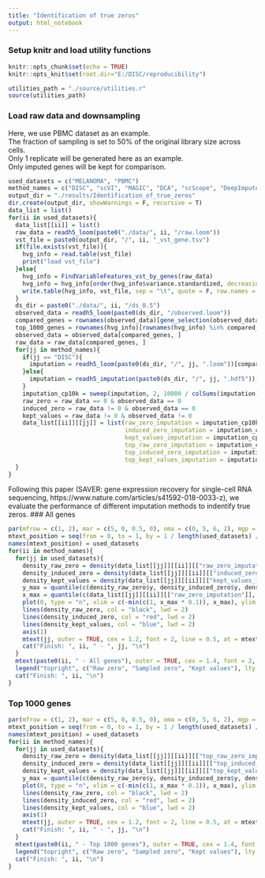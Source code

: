 ```yaml
---
title: "Identification of true zeros"
output: html_notebook
---
```

### Setup knitr and load utility functions
```r
knitr::opts_chunk$set(echo = TRUE)
knitr::opts_knit$set(root.dir="E:/DISC/reproducibility")
```
```r
utilities_path = "./source/utilities.r"
source(utilities_path)
```
### Load raw data and downsampling
Here, we use PBMC dataset as an example.</br>
The fraction of sampling is set to 50% of the original library size across cells.</br>
Only 1 replicate will be generated here as an example.</br>
Only imputed genes will be kept for comparison.
```r
used_datasets = c("MELANOMA", "PBMC")
method_names = c("DISC", "scVI", "MAGIC", "DCA", "scScope", "DeepImpute", "VIPER", "scImpute")
output_dir = "./results/Identification_of_true_zeros"
dir.create(output_dir, showWarnings = F, recursive = T)
data_list = list()
for(ii in used_datasets){
  data_list[[ii]] = list()
  raw_data = readh5_loom(paste0("./data/", ii, "/raw.loom"))
  vst_file = paste0(output_dir, "/", ii, "_vst_gene.tsv")
  if(file.exists(vst_file)){
    hvg_info = read.table(vst_file)
    print("load vst_file")
  }else{
    hvg_info = FindVariableFeatures_vst_by_genes(raw_data)
    hvg_info = hvg_info[order(hvg_info$variance.standardized, decreasing = T), ]
    write.table(hvg_info, vst_file, sep = "\t", quote = F, row.names = T, col.names = T)
  }
  ds_dir = paste0("./data/", ii, "/ds_0.5")
  observed_data = readh5_loom(paste0(ds_dir, "/observed.loom"))
  compared_genes = rownames(observed_data)[gene_selection(observed_data, 10)]
  top_1000_genes = rownames(hvg_info)[rownames(hvg_info) %in% compared_genes][1:1000]
  observed_data = observed_data[compared_genes, ]
  raw_data = raw_data[compared_genes, ]
  for(jj in method_names){
    if(jj == "DISC"){
      imputation = readh5_loom(paste0(ds_dir, "/", jj, ".loom"))[compared_genes, ]
    }else{
      imputation = readh5_imputation(paste0(ds_dir, "/", jj, ".hdf5"))[compared_genes, ]
    }
    imputation_cp10k = sweep(imputation, 2, 10000 / colSums(imputation), "*")
    raw_zero = raw_data == 0 & observed_data == 0
    induced_zero = raw_data != 0 & observed_data == 0
    kept_values = raw_data != 0 & observed_data != 0
    data_list[[ii]][[jj]] = list(raw_zero_imputation = imputation_cp10k[raw_zero],
                                 induced_zero_imputation = imputation_cp10k[induced_zero],
                                 kept_values_imputation = imputation_cp10k[kept_values],
                                 top_raw_zero_imputation = imputation_cp10k[top_1000_genes, ][raw_zero[top_1000_genes, ]],
                                 top_induced_zero_imputation = imputation_cp10k[top_1000_genes, ][induced_zero[top_1000_genes, ]],
                                 top_kept_values_imputation = imputation_cp10k[top_1000_genes, ][kept_values[top_1000_genes, ]])
  }
}
```
Following this paper (SAVER: gene expression recovery for single-cell RNA sequencing, https://www.nature.com/articles/s41592-018-0033-z), we evaluate the performance of different imputation methods to indentify true zeros.
### All genes
```r
par(mfrow = c(1, 2), mar = c(5, 0, 0.5, 0), oma = c(0, 5, 6, 2), mgp = c(3.5, 1, 0), cex.axis = 1.1, cex.lab = 1.5, font.lab = 2, cex.main = 1.5)
mtext_position = seq(from = 0, to = 1, by = 1 / length(used_datasets) / 2)[seq(length(used_datasets)) * 2]
names(mtext_position) = used_datasets
for(ii in method_names){
  for(jj in used_datasets){
    density_raw_zero = density(data_list[[jj]][[ii]][["raw_zero_imputation"]][data_list[[jj]][[ii]][["raw_zero_imputation"]] <= quantile(data_list[[jj]][[ii]][["raw_zero_imputation"]], 0.99)])
    density_induced_zero = density(data_list[[jj]][[ii]][["induced_zero_imputation"]][data_list[[jj]][[ii]][["induced_zero_imputation"]] <= quantile(data_list[[jj]][[ii]][["induced_zero_imputation"]], 0.99)])
    density_kept_values = density(data_list[[jj]][[ii]][["kept_values_imputation"]][data_list[[jj]][[ii]][["kept_values_imputation"]] <= quantile(data_list[[jj]][[ii]][["kept_values_imputation"]], 0.99)])
    y_max = quantile(c(density_raw_zero$y, density_induced_zero$y, density_kept_values$y), 0.99) * 1.02
    x_max = quantile(c(data_list[[jj]][[ii]][["raw_zero_imputation"]], data_list[[jj]][[ii]][["induced_zero_imputation"]], data_list[[jj]][[ii]][["kept_values_imputation"]]), 0.99) * 1.02
    plot(0, type = "n", xlim = c(-min(c(1, x_max * 0.1)), x_max), ylim = c(0, y_max), axes = FALSE, ann = FALSE, frame.plot = TRUE)
    lines(density_raw_zero, col = "black", lwd = 2)
    lines(density_induced_zero, col = "red", lwd = 2)
    lines(density_kept_values, col = "blue", lwd = 2)
    axis(1)
    mtext(jj, outer = TRUE, cex = 1.2, font = 2, line = 0.5, at = mtext_position[jj])
    cat("Finish: ", ii, " - ", jj, "\n")
  }
  mtext(paste0(ii, " - All genes"), outer = TRUE, cex = 1.4, font = 2, line = 3)
  legend("topright", c("Raw zero", "Sampled zero", "Kept values"), lty = 1, col = c("black", "red", "blue"), lwd = 2)
  cat("Finish: ", ii, "\n")
}
```
### Top 1000 genes
```r
par(mfrow = c(1, 2), mar = c(5, 0, 0.5, 0), oma = c(0, 5, 6, 2), mgp = c(3.5, 1, 0), cex.axis = 1.1, cex.lab = 1.5, font.lab = 2, cex.main = 1.5)
mtext_position = seq(from = 0, to = 1, by = 1 / length(used_datasets) / 2)[seq(length(used_datasets)) * 2]
names(mtext_position) = used_datasets
for(ii in method_names){
  for(jj in used_datasets){
    density_raw_zero = density(data_list[[jj]][[ii]][["top_raw_zero_imputation"]][data_list[[jj]][[ii]][["top_raw_zero_imputation"]] <= quantile(data_list[[jj]][[ii]][["top_raw_zero_imputation"]], 0.99)])
    density_induced_zero = density(data_list[[jj]][[ii]][["top_induced_zero_imputation"]][data_list[[jj]][[ii]][["top_induced_zero_imputation"]] <= quantile(data_list[[jj]][[ii]][["top_induced_zero_imputation"]], 0.99)])
    density_kept_values = density(data_list[[jj]][[ii]][["top_kept_values_imputation"]][data_list[[jj]][[ii]][["top_kept_values_imputation"]] <= quantile(data_list[[jj]][[ii]][["top_kept_values_imputation"]], 0.99)])
    y_max = quantile(c(density_raw_zero$y, density_induced_zero$y, density_kept_values$y), 0.99) * 1.02
    plot(0, type = "n", xlim = c(-min(c(1, x_max * 0.1)), x_max), ylim = c(0, y_max), axes = FALSE, ann = FALSE, frame.plot = TRUE)
    lines(density_raw_zero, col = "black", lwd = 2)
    lines(density_induced_zero, col = "red", lwd = 2)
    lines(density_kept_values, col = "blue", lwd = 2)
    axis(1)
    mtext(jj, outer = TRUE, cex = 1.2, font = 2, line = 0.5, at = mtext_position[jj])
    cat("Finish: ", ii, " - ", jj, "\n")
  }
  mtext(paste0(ii, " - Top 1000 genes"), outer = TRUE, cex = 1.4, font = 2, line = 3)
  legend("topright", c("Raw zero", "Sampled zero", "Kept values"), lty = 1, col = c("black", "red", "blue"), lwd = 2)
  cat("Finish: ", ii, "\n")
}
```
